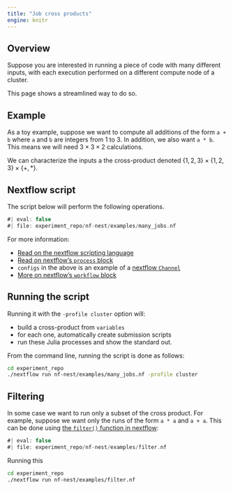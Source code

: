 ```yaml
---
title: "Job cross products"
engine: knitr
---
```


## Overview 

Suppose you are interested in running a piece of code with many 
different inputs, with each execution performed on a different 
compute node of a cluster. 

This page shows a streamlined way to do so. 


## Example

As a toy example, suppose we want to compute all additions 
of the form `a + b` where `a` and `b` are integers from 1 to 3. 
In addition, we also want `a * b`. 
This means we will need $3 \times 3 \times 2$ calculations. 

We can characterize the inputs a the cross-product denoted 
$\{1, 2, 3\} \times \{1, 2, 3\} \times \{+, *\}$. 


## Nextflow script

The script below will perform the following operations.

```groovy
#| eval: false
#| file: experiment_repo/nf-nest/examples/many_jobs.nf
```

For more information:

- [Read on the nextflow scripting language](https://www.nextflow.io/docs/latest/script.html)
- [Read on nextflow's `process` block](https://www.nextflow.io/docs/latest/process.html)
- `configs` in the above is an example of a 
    [nextflow `Channel`](https://www.nextflow.io/docs/latest/channel.html)
- [More on nextflow's `workflow` block](https://www.nextflow.io/docs/latest/workflow.html)


## Running the script

Running it with the `-profile cluster` option will:

- build a cross-product from `variables`
- for each one, automatically create submission scripts
- run these Julia processes and show the standard out. 

From the command line, running the script is done as follows:

```bash
cd experiment_repo
./nextflow run nf-nest/examples/many_jobs.nf -profile cluster
```


## Filtering

In some case we want to run only a subset of the cross product. 
For example, suppose we want only the runs of the form 
`a * a` and `a + a`. This can be done using 
[the `filter()` function in nextflow](https://www.nextflow.io/docs/latest/reference/operator.html#filter):

```groovy
#| eval: false
#| file: experiment_repo/nf-nest/examples/filter.nf
```

Running this 

```bash
cd experiment_repo
./nextflow run nf-nest/examples/filter.nf  
```